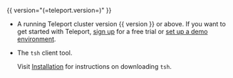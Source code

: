 {{ version="(=teleport.version=)" }}

- A running Teleport cluster version {{ version }} or above. If you want to get started with Teleport, [sign
  up](https://goteleport.com/signup) for a free trial or [set up a demo
  environment](../zero-trust-access/deploy-a-cluster/linux-demo.mdx).

- The `tsh` client tool.

  Visit [Installation](../installation/installation.mdx) for instructions on downloading
  `tsh`.
